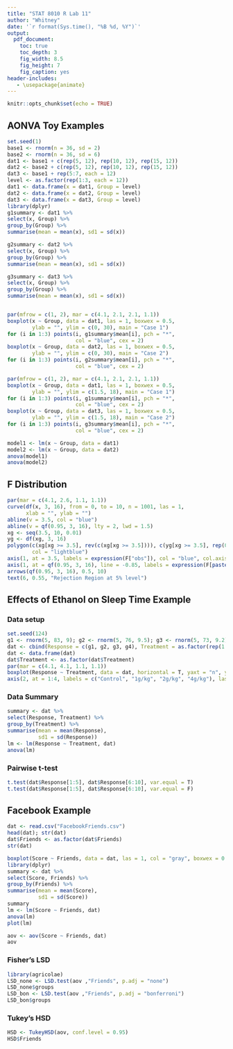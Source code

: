 ```yaml
---
title: "STAT 8010 R Lab 11"
author: "Whitney"
date: '`r format(Sys.time(), "%B %d, %Y")`'
output:
  pdf_document:
    toc: true
    toc_depth: 3
    fig_width: 8.5
    fig_height: 7
    fig_caption: yes
header-includes:
   - \usepackage{animate}
---
```


```r
knitr::opts_chunk$set(echo = TRUE)
```

## AONVA Toy Examples

```r
set.seed(1)
base1 <- rnorm(n = 36, sd = 2)
base2 <- rnorm(n = 36, sd = 6)
dat1 <- base1 + c(rep(5, 12), rep(10, 12), rep(15, 12))
dat2 <- base2 + c(rep(5, 12), rep(10, 12), rep(15, 12))
dat3 <- base1 + rep(5:7, each = 12)
level <- as.factor(rep(1:3, each = 12))
dat1 <- data.frame(x = dat1, Group = level)
dat2 <- data.frame(x = dat2, Group = level)
dat3 <- data.frame(x = dat3, Group = level)
library(dplyr)
g1summary <- dat1 %>%
select(x, Group) %>%
group_by(Group) %>%
summarise(mean = mean(x), sd1 = sd(x))

g2summary <- dat2 %>%
select(x, Group) %>%
group_by(Group) %>%
summarise(mean = mean(x), sd1 = sd(x))

g3summary <- dat3 %>%
select(x, Group) %>%
group_by(Group) %>%
summarise(mean = mean(x), sd1 = sd(x))


par(mfrow = c(1, 2), mar = c(4.1, 2.1, 2.1, 1.1))
boxplot(x ~ Group, data = dat1, las = 1, boxwex = 0.5,
        ylab = "", ylim = c(0, 30), main = "Case 1")
for (i in 1:3) points(i, g1summary$mean[i], pch = "*",
                      col = "blue", cex = 2)
boxplot(x ~ Group, data = dat2, las = 1, boxwex = 0.5,
        ylab = "", ylim = c(0, 30), main = "Case 2")
for (i in 1:3) points(i, g2summary$mean[i], pch = "*",
                      col = "blue", cex = 2)

par(mfrow = c(1, 2), mar = c(4.1, 2.1, 2.1, 1.1))
boxplot(x ~ Group, data = dat1, las = 1, boxwex = 0.5,
        ylab = "", ylim = c(1.5, 18), main = "Case 1")
for (i in 1:3) points(i, g1summary$mean[i], pch = "*",
                      col = "blue", cex = 2)
boxplot(x ~ Group, data = dat3, las = 1, boxwex = 0.5,
        ylab = "", ylim = c(1.5, 18), main = "Case 2")
for (i in 1:3) points(i, g3summary$mean[i], pch = "*",
                      col = "blue", cex = 2)

model1 <- lm(x ~ Group, data = dat1)
model2 <- lm(x ~ Group, data = dat2)
anova(model1)
anova(model2)
```


## F Distribution

```r
par(mar = c(4.1, 2.6, 1.1, 1.1))
curve(df(x, 3, 16), from = 0, to = 10, n = 1001, las = 1,
      xlab = "", ylab = "")
abline(v = 3.5, col = "blue")
abline(v = qf(0.95, 3, 16), lty = 2, lwd = 1.5)
xg <- seq(3.5, 10, 0.01)
yg <- df(xg, 3, 16)
polygon(c(xg[xg >= 3.5], rev(c(xg[xg >= 3.5]))), c(yg[xg >= 3.5], rep(0, length(yg[xg >= 3.5]))),
        col = "lightblue")
axis(1, at = 3.5, labels = expression(F["obs"]), col = "blue", col.axis = "blue")
axis(1, at = qf(0.95, 3, 16), line = -0.85, labels = expression(F[paste(0.95, ", df1", ", df2")]))
arrows(qf(0.95, 3, 16), 0.5, 10)
text(6, 0.55, "Rejection Region at 5% level")
```

##  Effects of Ethanol on Sleep Time Example

### Data setup

```r
set.seed(124)
g1 <- rnorm(5, 83, 9); g2 <- rnorm(5, 76, 9.5); g3 <- rnorm(5, 73, 9.2); g4 <- rnorm(5, 70, 9)
dat <- cbind(Response = c(g1, g2, g3, g4), Treatment = as.factor(rep(1:4, each = 5)))
dat <- data.frame(dat)
dat$Treatment <- as.factor(dat$Treatment)
par(mar = c(4.1, 4.1, 1.1, 1.1))
boxplot(Response ~ Treatment, data = dat, horizontal = T, yaxt = "n", ylab = "", xlab = "")
axis(2, at = 1:4, labels = c("Control", "1g/kg", "2g/kg", "4g/kg"), las = 1)
```

### Data Summary

```r
summary <- dat %>%
select(Response, Treatment) %>%
group_by(Treatment) %>%
summarise(mean = mean(Response),
          sd1 = sd(Response))
lm <- lm(Response ~ Treatment, dat)
anova(lm)
```

### Pairwise t-test

```r
t.test(dat$Response[1:5], dat$Response[6:10], var.equal = T)
t.test(dat$Response[1:5], dat$Response[6:10], var.equal = F)
```

## Facebook Example

```r
dat <- read.csv("FacebookFriends.csv")
head(dat); str(dat)
dat$Friends <- as.factor(dat$Friends)
str(dat)

boxplot(Score ~ Friends, data = dat, las = 1, col = "gray", boxwex = 0.5)
library(dplyr)
summary <- dat %>%
select(Score, Friends) %>%
group_by(Friends) %>%
summarise(mean = mean(Score),
          sd1 = sd(Score))
summary
lm <- lm(Score ~ Friends, dat)
anova(lm)
plot(lm)

aov <- aov(Score ~ Friends, dat)
aov
```

### Fisher's LSD

```r
library(agricolae)
LSD_none <- LSD.test(aov ,"Friends", p.adj = "none")
LSD_none$groups
LSD_bon <- LSD.test(aov ,"Friends", p.adj = "bonferroni")
LSD_bon$groups
```

### Tukey's HSD

```r
HSD <- TukeyHSD(aov, conf.level = 0.95)
HSD$Friends
```







